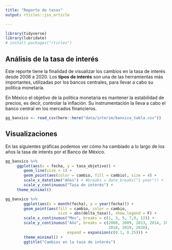 ```yaml
---
title: "Reporte de tasas"
output: rticles::jss_article

---
```


```r
library(tidyverse)
library(lubridate)
# install.packages("rticles")
```


## Análisis de la tasa de interés

Este reporte tiene la finalidad de visualizar los cambios en la tasa de interés desde 2008 a 2020. Los **tipos de interés** son una de las herramientas más importantes, utilizadas por los bancos centrales, para llevar a cabo su política monetaría.

En México el objetivo de la política monetaria es mantener la estabilidad de precios, es decir, controlar la inflación. Su instrumentación la lleva a cabo el banco central en los mercados financieros.

```r
gg_banxico <- read_csv(here::here("data/interim/banxico_tabla.csv"))

```

## Visualizaciones

En las siguientes gráficas podemos ver cómo ha cambiado a lo largo de los años la tasa de interés por el Banco de México.

```r

gg_banxico %>% 
     ggplot(aes(x = fecha, y = tasa_objetivo)) +
        geom_line(size = 1) +
        geom_point(aes(color = cambio, fill = cambio), size = 4) +
        scale_x_datetime("Años") + #breaks = date_breaks("1 year")) +
        scale_y_continuous("Tasa de interés") +
     theme_minimal()

```

```r

gg_banxico %>%
        ggplot(aes(x = month(fecha), y = year(fecha))) +
        geom_point(aes(fill = cambio, color = cambio, 
                       size = abs(delta_tasa)), show.legend = F) +
        scale_x_continuous("Mes", breaks = c(1, 3, 5, 7,9, 12)) +
        scale_y_continuous("Año", breaks = c(2008, 2009, 2013, 2014, 2016, 2017,
                                             2018, 2019, 2020),  
                           expand = expansion(c(0.1, 0.25))) +
        theme_minimal() +
        ggtitle("Cambios en la tasa de interés")
        

```
